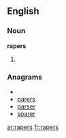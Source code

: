 ==English==

===Noun===
'''rapers'''

# {{plural of|[[raper]]}}

===Anagrams===
* {{alphagram|aeprrs}}
* [[parers#English|parers]]
* [[parser#English|parser]]
* [[sparer#English|sparer]]

[[ar:rapers]]
[[fr:rapers]]